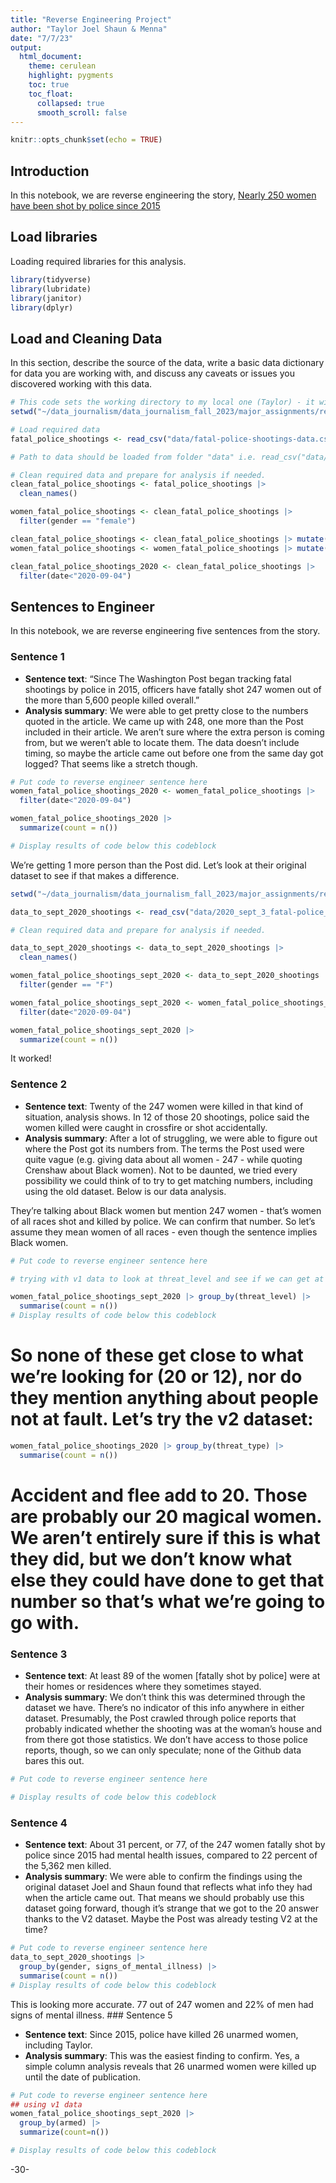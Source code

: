 ```yaml
---
title: "Reverse Engineering Project"
author: "Taylor Joel Shaun & Menna"
date: "7/7/23"
output:
  html_document:
    theme: cerulean
    highlight: pygments
    toc: true
    toc_float:
      collapsed: true
      smooth_scroll: false
---
```


```r
knitr::opts_chunk$set(echo = TRUE)
```

## Introduction 

In this notebook, we are reverse engineering the story, [Nearly 250 women have been shot by police since 2015](https://www.washingtonpost.com/graphics/2020/investigations/police-shootings-women/)

## Load libraries

Loading required libraries for this analysis.

```r
library(tidyverse)
library(lubridate)
library(janitor)
library(dplyr)
```

## Load and Cleaning Data

In this section, describe the source of the data, write a basic data dictionary for data you are working with, and discuss any caveats or issues you discovered working with this data. 

```r
# This code sets the working directory to my local one (Taylor) - it will mess up your code, so erase this section and make sure yours is set to the correct working directory
setwd("~/data_journalism/data_journalism_fall_2023/major_assignments/reverse_engineering/Reverse-Engineering-Project/data")

# Load required data
fatal_police_shootings <- read_csv("data/fatal-police-shootings-data.csv")

# Path to data should be loaded from folder "data" i.e. read_csv("data/name_of_data.csv")

# Clean required data and prepare for analysis if needed. 
clean_fatal_police_shootings <- fatal_police_shootings |> 
  clean_names()

women_fatal_police_shootings <- clean_fatal_police_shootings |>  
  filter(gender == "female") 

clean_fatal_police_shootings <- clean_fatal_police_shootings |> mutate(date=mdy(date))
women_fatal_police_shootings <- women_fatal_police_shootings |> mutate(date=mdy(date))

clean_fatal_police_shootings_2020 <- clean_fatal_police_shootings |>  
  filter(date<"2020-09-04")
```

## Sentences to Engineer
In this notebook, we are reverse engineering five sentences from the story.

### Sentence 1

* **Sentence text**: "Since The Washington Post began tracking fatal shootings by police in 2015, officers have fatally shot 247 women out of the more than 5,600 people killed overall."
* **Analysis summary**: We were able to get pretty close to the numbers quoted in the article. We came up with 248, one more than the Post included in their article. We aren't sure where the extra person is coming from, but we weren't able to locate them. The data doesn't include timing, so maybe the article came out before one from the same day got logged? That seems like a stretch though.

```r
# Put code to reverse engineer sentence here
women_fatal_police_shootings_2020 <- women_fatal_police_shootings |>
  filter(date<"2020-09-04")

women_fatal_police_shootings_2020 |> 
  summarize(count = n())

# Display results of code below this codeblock

```

We're getting 1 more person than the Post did. Let's look at their original dataset to see if that makes a difference.

```r
setwd("~/data_journalism/data_journalism_fall_2023/major_assignments/reverse_engineering/Reverse-Engineering-Project/data")

data_to_sept_2020_shootings <- read_csv("data/2020_sept_3_fatal-police_shootings_data.csv")

# Clean required data and prepare for analysis if needed. 

data_to_sept_2020_shootings <- data_to_sept_2020_shootings |> 
  clean_names()

women_fatal_police_shootings_sept_2020 <- data_to_sept_2020_shootings |>  
  filter(gender == "F") 

women_fatal_police_shootings_sept_2020 <- women_fatal_police_shootings_sept_2020 |>
  filter(date<"2020-09-04")

women_fatal_police_shootings_sept_2020 |> 
  summarize(count = n())

```

It worked!

### Sentence 2

* **Sentence text**: Twenty of the 247 women were killed in that kind of situation, analysis shows. In 12 of those 20 shootings, police said the women killed were caught in crossfire or shot accidentally.
* **Analysis summary**: After a lot of struggling, we were able to figure out where the Post got its numbers from. The terms the Post used were quite vague (e.g. giving data about all women - 247 - while quoting Crenshaw about Black women). Not to be daunted, we tried every possibility we could think of to try to get matching numbers, including using the old dataset. Below is our data analysis.

They're talking about Black women but mention 247 women - that's women of all races shot and killed by police. We can confirm that number. So let's assume they mean women of all races - even though the sentence implies Black women.

```r
# Put code to reverse engineer sentence here

# trying with v1 data to look at threat_level and see if we can get at women who were not the culprit

women_fatal_police_shootings_sept_2020 |> group_by(threat_level) |>
  summarise(count = n())
# Display results of code below this codeblock

```

# So none of these get close to what we're looking for (20 or 12), nor do they mention anything about people not at fault. Let's try the v2 dataset:

```r
women_fatal_police_shootings_2020 |> group_by(threat_type) |>
  summarise(count = n())
```

# Accident and flee add to 20. Those are probably our 20 magical women. We aren't entirely sure if this is what they did, but we don't know what else they could have done to get that number so that's what we're going to go with.

### Sentence 3

* **Sentence text**: At least 89 of the women [fatally shot by police] were at their homes or residences where they sometimes stayed.
* **Analysis summary**: We don't think this was determined through the dataset we have. There's no indicator of this info anywhere in either dataset. Presumably, the Post crawled through police reports that probably indicated whether the shooting was at the woman's house and from there got those statistics. We don't have access to those police reports, though, so we can only speculate; none of the Github data bares this out.

```r
# Put code to reverse engineer sentence here

# Display results of code below this codeblock

```

### Sentence 4

* **Sentence text**: About 31 percent, or 77, of the 247 women fatally shot by police since 2015 had mental health issues, compared to 22 percent of the 5,362 men killed.
* **Analysis summary**: We were able to confirm the findings using the original dataset Joel and Shaun found that reflects what info they had when the article came out. That means we should probably use this dataset going forward, though it's strange that we got to the 20 answer thanks to the V2 dataset. Maybe the Post was already testing V2 at the time?

```r
# Put code to reverse engineer sentence here
data_to_sept_2020_shootings |> 
  group_by(gender, signs_of_mental_illness) |>
  summarise(count = n())
# Display results of code below this codeblock
```

This is looking more accurate. 77 out of 247 women and 22% of men had signs of mental illness.
### Sentence 5

* **Sentence text**: Since 2015, police have killed 26 unarmed women, including Taylor.
* **Analysis summary**: This was the easiest finding to confirm. Yes, a simple column analysis reveals that 26 unarmed women were killed up until the date of publication.

```r
# Put code to reverse engineer sentence here
## using v1 data
women_fatal_police_shootings_sept_2020 |> 
  group_by(armed) |> 
  summarize(count=n())

# Display results of code below this codeblock

```

-30-
